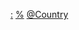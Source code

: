 {{Categories by country|nocat}}

[[Category:各国地方政府|:]]
[[Category:各国政府官员|%]]
[[Category:地方官|@Country]]